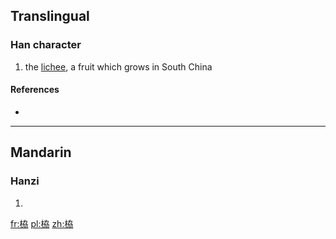 ==Translingual==

===Han character===
{{Han char|rn=75|rad=木|as=06|sn=10|four=|canj=DKSS}}

# the [[lichee]], a fruit which grows in South China

====References====
* {{Han ref|kx=0522.150|dkj=14702|hdz=21208.070|uh=681B|ud=26651}}

----

==Mandarin==

===Hanzi===
{{cmn-hanzi|pin=[[lì]] ([[li4]])|wg=li<sup>4</sup>}}

# {{defn|lang=cmn|sort=木06}}

[[fr:栛]]
[[pl:栛]]
[[zh:栛]]